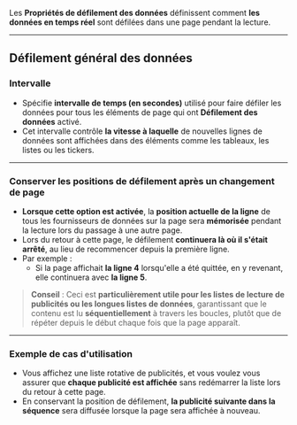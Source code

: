 Les **Propriétés de défilement des données** définissent comment **les données en temps réel** sont défilées dans une page pendant la lecture.

***

## **Défilement général des données**

### **Intervalle**

* Spécifie **intervalle de temps (en secondes)** utilisé pour faire défiler les données pour tous les éléments de page qui ont **Défilement des données** activé.
* Cet intervalle contrôle **la vitesse à laquelle** de nouvelles lignes de données sont affichées dans des éléments comme les tableaux, les listes ou les tickers.

***

### **Conserver les positions de défilement après un changement de page**

* **Lorsque cette option est activée**, la **position actuelle de la ligne** de tous les fournisseurs de données sur la page sera **mémorisée** pendant la lecture lors du passage à une autre page.
* Lors du retour à cette page, le défilement **continuera là où il s'était arrêté**, au lieu de recommencer depuis la première ligne.
* Par exemple :
  * Si la page affichait **la ligne 4** lorsqu'elle a été quittée, en y revenant, elle continuera avec **la ligne 5**.

> **Conseil** : Ceci est **particulièrement utile pour les listes de lecture de publicités ou les longues listes de données**, garantissant que le contenu est lu **séquentiellement** à travers les boucles, plutôt que de répéter depuis le début chaque fois que la page apparaît.

***

### **Exemple de cas d'utilisation**

* Vous affichez une liste rotative de publicités, et vous voulez vous assurer que **chaque publicité est affichée** sans redémarrer la liste lors du retour à cette page.
* En conservant la position de défilement, **la publicité suivante dans la séquence** sera diffusée lorsque la page sera affichée à nouveau.
